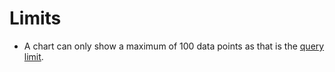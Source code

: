 # Limits

-   A chart can only show a maximum of 100 data points as that is the [query limit](../query/limits).


<LimitIncrease />
